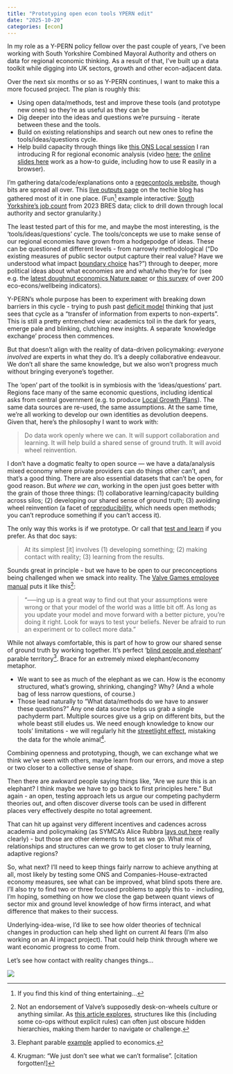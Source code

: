 ```yaml
---
title: "Prototyping open econ tools YPERN edit"
date: "2025-10-20"
categories: [econ]
---
```


In my role as a Y-PERN policy fellow over the past couple of years, I've been working with South Yorkshire Combined Mayoral Authority and others on data for regional economic thinking. As a result of that, I've built up a data toolkit while digging into UK sectors, growth and other econ-adjacent data.

Over the next six months or so as Y-PERN continues, I want to make this a more focused project. The plan is roughly this:

-   Using open data/methods, test and improve these tools (and prototype new ones) so they're as useful as they can be
-   Dig deeper into the ideas and questions we're pursuing - iterate between these and the tools.
-   Build on existing relationships and search out new ones to refine the tools/ideas/questions cycle.
-   Help build capacity through things like [this ONS Local session](https://vimeo.com/user99857619/review/1103090076/32e50123d2) I ran introducing R for regional economic analysis (video [here](https://vimeo.com/user99857619/review/1103090076/32e50123d2); the [online slides here](https://danolner.github.io/RegionalEconomicTools/R_regecon_taster_2025_revealjs.html#/title-slide) work as a how-to guide, including how to use R easily in a browser).

I'm gathering data/code/explanations onto a [regecontools website](https://danolner.github.io/RegionalEconomicTools/), though bits are spread all over. This [live outputs page](https://danolner.github.io/posts/outputs_livelist/) on the techie blog has gathered most of it in one place. (Fun[^1] example interactive: [South Yorkshire's job count](https://danolner.github.io/RegionalEconomicTools/miscdocs/SYLAs_CompaniesHouse2025_treemap.html) from 2023 BRES data; click to drill down through local authority and sector granularity.)

[^1]: If you find this kind of thing entertaining...

The least tested part of this for me, and maybe the most interesting, is the 'tools/ideas/questions' cycle. The tools/concepts we use to make sense of our regional economies have grown from a hodgepodge of ideas. These can be questioned at different levels - from narrowly methodological ("Do existing measures of public sector output capture their real value? Have we understood what impact [boundary choice](https://en.wikipedia.org/wiki/Modifiable_areal_unit_problem) has?") through to deeper, more political ideas about what economies are and what/who they're for (see e.g. the [latest doughnut economics Nature paper](https://www.nature.com/articles/s41586-025-09385-1) or [this survey](https://www.sciencedirect.com/science/article/pii/S1470160X25010088?via%3Dihub#b0125) of over 200 eco-econs/wellbeing indicators).

Y-PERN's whole purpose has been to experiment with breaking down barriers in this cycle - trying to push past [deficit model](https://en.wikipedia.org/wiki/Information_deficit_model) thinking that just sees that cycle as a “transfer of information from experts to non-experts”. This is still a pretty entrenched view: academics toil in the dark for years, emerge pale and blinking, clutching new insights. A separate 'knowledge exchange' process then commences.

But that doesn't align with the reality of data-driven policymaking: *everyone involved* are experts in what they do. It's a deeply collaborative endeavour. We don’t all share the same knowledge, but we also won’t progress much without bringing everyone’s together.

The 'open' part of the toolkit is in symbiosis with the 'ideas/questions' part. Regions face many of the same economic questions, including identical asks from central government (e.g. to produce [Local Growth Plans](https://www.gov.uk/government/publications/local-growth-plans-england)). The same data sources are re-used, the same assumptions. At the same time, we're all working to develop our own identities as devolution deepens. Given that, here's the philosophy I want to work with:

> Do data work openly where we can. It will support collaboration and learning. It will help build a shared sense of ground truth. It will avoid wheel reinvention.

I don’t have a dogmatic fealty to open source — we have a data/analysis mixed economy where private providers can do things other can’t, and that's a good thing. There are also essential datasets that can't be open, for good reason. But *where we can*, working in the open just goes better with the grain of those three things: (1) collaborative learning/capacity building across silos; (2) developing our shared sense of ground truth; (3) avoiding wheel reinvention (a facet of [reproducibility](https://www.ukrn.org/), which needs open methods; you can’t reproduce something if you can’t access it).

The only way this works is if we prototype. Or call that [test and learn](https://www.bi.team/publications/test-and-learn-a-playbook-for-mission-driven-government/) if you prefer. As that doc says:

> At its simplest \[it\] involves (1) developing something; (2) making contact with reality; (3) learning from the results.

Sounds great in principle - but we have to be open to our preconceptions being challenged when we smack into reality. The [Valve Games employee manual](https://cdn.fastly.steamstatic.com/apps/valve/Valve_NewEmployeeHandbook.pdf) puts it like this[^2]:

[^2]: Not an endorsement of Valve's supposedly desk-on-wheels culture or anything similar. As [this article explores](https://www.theguardian.com/commentisfree/2018/jul/30/no-bosses-managers-flat-hierachy-workplace-tech-hollywood), structures like this (including some co-ops without explicit rules) can often just obscure hidden hierarchies, making them harder to navigate or challenge.

> “-----ing up is a great way to find out that your assumptions were wrong or that your model of the world was a little bit off. As long as you update your model and move forward with a better picture, you’re doing it right. Look for ways to test your beliefs. Never be afraid to run an experiment or to collect more data.”

While not always comfortable, this is part of how to grow our shared sense of ground truth by working together. It's perfect '[blind people and elephant](https://en.wikipedia.org/wiki/Blind_men_and_an_elephant)' parable territory[^3]. Brace for an extremely mixed elephant/economy metaphor.

[^3]: Elephant parable [example](https://jetzek.wordpress.com/2016/07/19/first-blog-post/) applied to economics.

-   We want to see as much of the elephant as we can. How is the economy structured, what's growing, shrinking, changing? Why? (And a whole bag of less narrow questions, of course.)
-   Those lead naturally to “What data/methods do we have to answer these questions?” Any one data source helps us grab a single pachyderm part. Multiple sources give us a grip on different bits, but the whole beast still eludes us. We need enough knowledge to know our tools' limitations - we will regularly hit the [streetlight effect](https://en.wikipedia.org/wiki/Streetlight_effect), mistaking the data for the whole animal[^4].

[^4]: Krugman: "We just don't see what we can't formalise". \[citation forgotten!\]

Combining openness and prototyping, though, we can exchange what we think we've seen with others, maybe learn from our errors, and move a step or two closer to a collective sense of shape.

Then there are awkward people saying things like, "Are we *sure* this is an elephant? I think maybe we have to go back to first principles here." But again - an open, testing approach lets us argue our competing pachyderm theories out, and often discover diverse tools can be used in different places very effectively despite no total agreement.

That can hit up against very different incentives and cadences across academia and policymaking (as SYMCA's Alice Rubbra [lays out here](https://y-pern.org.uk/blog/the-relationship-between-policymaking-and-research-how-it-works-sometimes/) really clearly) - but those are other elements to test as we go. What mix of relationships and structures can we grow to get closer to truly learning, adaptive regions?

So, what next? I'll need to keep things fairly narrow to achieve anything at all, most likely by testing some ONS and Companies-House-extracted economy measures, see what can be improved, what blind spots there are. I'll also try to find two or three focused problems to apply this to - including, I'm hoping, something on how we close the gap between quant views of sector mix and ground level knowledge of how firms interact, and what difference that makes to their success.

Underlying-idea-wise, I'd like to see how older theories of technical changes in production can help shed light on current AI fears (I'm also working on an AI impact project). That could help think through where we want economic progress to come from.

Let's see how contact with reality changes things...

![](Blind_men_and_elephant.jpg)
